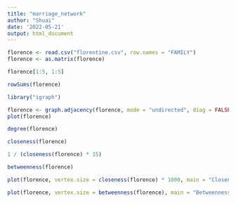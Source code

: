---
title: "marriage_network"
author: "Shuai"
date: '2022-05-21'
output: html_document
---

```{r}
florence <- read.csv("florentine.csv", row.names = "FAMILY")
florence <- as.matrix(florence)

florence[1:5, 1:5]
```

```{r}
rowSums(florence)
```

```{r}
library("igraph")
```

```{r}
florence <- graph.adjacency(florence, mode = "undirected", diag = FALSE)
plot(florence)
```

```{r}
degree(florence)
```

```{r}
closeness(florence)
```

```{r}
1 / (closeness(florence) * 15)
```

```{r}
betweenness(florence)
```

```{r}
plot(florence, vertex.size = closeness(florence) * 1000, main = "Closeness")
```

```{r}
plot(florence, vertex.size = betweenness(florence), main = "Betweenness")
```


